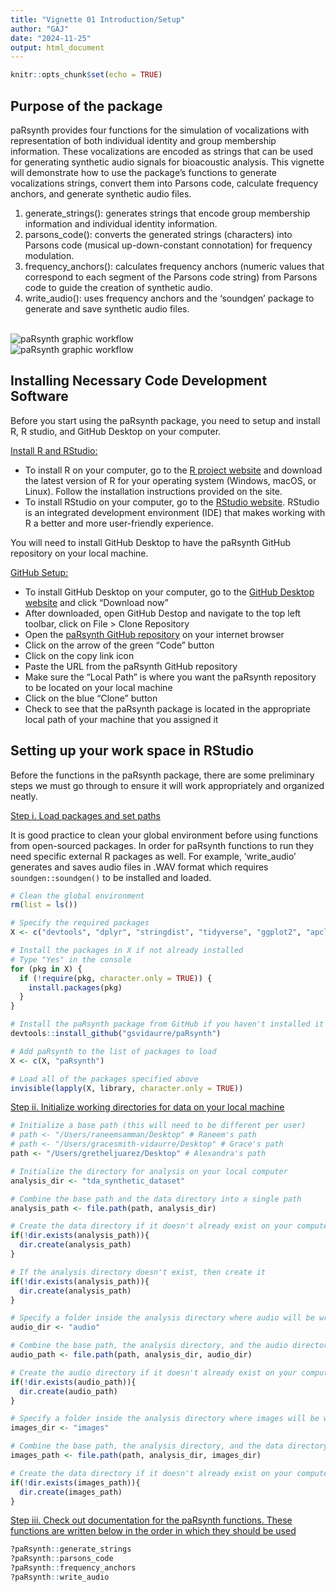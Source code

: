 ```yaml
---
title: "Vignette 01 Introduction/Setup"
author: "GAJ"
date: "2024-11-25"
output: html_document
---
```


```r
knitr::opts_chunk$set(echo = TRUE)
```
<h2>Purpose of the package</h2>

paRsynth provides four functions for the simulation of vocalizations with representation of both individual identity and group membership information. These vocalizations are encoded as strings that can be used for generating synthetic audio signals for bioacoustic analysis. This vignette will demonstrate how to use the package's functions to generate vocalizations strings, convert them into Parsons code, calculate frequency anchors, and generate synthetic audio files.

1. generate_strings(): generates strings that encode group membership information and individual identity information.
2. parsons_code(): converts the generated strings (characters) into Parsons code (musical up-down-constant connotation) for frequency modulation.
3. frequency_anchors(): calculates frequency anchors (numeric values that correspond to each segment of the Parsons code string) from Parsons code to guide the creation of synthetic audio.
4. write_audio(): uses frequency anchors and the 'soundgen' package to generate and save synthetic audio files.

<br>
![paRsynth graphic workflow](~/Desktop/BIRDS/WorkflowGraphics/paRsynthMethods/paRsynth_methods_workflow.svg)
<br>
![paRsynth graphic workflow](~/Desktop/BIRDS/WorkflowGraphics/paRsynthMethods/paRsynth_methods_workflow_horizontal.svg)

<h2>Installing Necessary Code Development Software</h2>

Before you start using the paRsynth package, you need to setup and install R, R studio, and GitHub Desktop on your computer.

<u>Install R and RStudio:</u>

* To install R on your computer, go to the [R project website](https://www.r-project.org/) and download the latest version of R for your operating system (Windows, macOS, or Linux). Follow the installation instructions provided on the site.
* To install RStudio on your computer, go to the [RStudio website](https://posit.co/download/rstudio-desktop/). RStudio is an integrated development environment (IDE) that makes working with R a better and more user-friendly experience.

You will need to install GitHub Desktop to have the paRsynth GitHub repository on your local machine.

<u>GitHub Setup:</u>

* To install GitHub Desktop on your computer, go to the [GitHub Desktop website](https://github.com/apps/desktop) and click "Download now"
* After downloaded, open GitHub Destop and navigate to the top left toolbar, click on File > Clone Repository
* Open the [paRsynth GitHub repository](https://github.com/gsvidaurre/paRsynth) on your internet browser
* Click on the arrow of the green "Code" button
* Click on the copy link icon
* Paste the URL from the paRsynth GitHub repository
* Make sure the "Local Path" is where you want the paRsynth repository to be located on your local machine
* Click on the blue "Clone" button 
* Check to see that the paRsynth package is located in the appropriate local path of your machine that you assigned it

<h2>Setting up your work space in RStudio</h2>

Before the functions in the paRsynth package, there are some preliminary steps we must go through to ensure it will work appropriately and organized neatly.

<u> Step i. Load packages and set paths </u>

It is good practice to clean your global environment before using functions from open-sourced packages. In order for paRsynth functions to run they need specific external R packages as well. For example, 'write_audio' generates and saves audio files in .WAV format which requires `soundgen::soundgen()` to be installed and loaded. 

```r

# Clean the global environment
rm(list = ls())

# Specify the required packages
X <- c("devtools", "dplyr", "stringdist", "tidyverse", "ggplot2", "apcluster", "soundgen", "parallel", "stringr", "data.table", "tuneR", "pbapply", "aricode", "Rmisc", "warbleR")

# Install the packages in X if not already installed
# Type "Yes" in the console
for (pkg in X) {
  if (!require(pkg, character.only = TRUE)) {
    install.packages(pkg)
  }
}

# Install the paRsynth package from GitHub if you haven't installed it already
devtools::install_github("gsvidaurre/paRsynth")

# Add paRsynth to the list of packages to load
X <- c(X, "paRsynth")

# Load all of the packages specified above
invisible(lapply(X, library, character.only = TRUE))

```

<u> Step ii. Initialize working directories for data on your local machine </u>

```r

# Initialize a base path (this will need to be different per user)
# path <- "/Users/raneemsamman/Desktop" # Raneem's path
# path <- "/Users/gracesmith-vidaurre/Desktop" # Grace's path
path <- "/Users/gretheljuarez/Desktop" # Alexandra's path

# Initialize the directory for analysis on your local computer
analysis_dir <- "tda_synthetic_dataset"

# Combine the base path and the data directory into a single path
analysis_path <- file.path(path, analysis_dir)

# Create the data directory if it doesn't already exist on your computer
if(!dir.exists(analysis_path)){ 
  dir.create(analysis_path)
}

# If the analysis directory doesn't exist, then create it
if(!dir.exists(analysis_path)){ 
  dir.create(analysis_path)
}

# Specify a folder inside the analysis directory where audio will be written out/read in
audio_dir <- "audio"

# Combine the base path, the analysis directory, and the audio directory into a single path
audio_path <- file.path(path, analysis_dir, audio_dir)

# Create the audio directory if it doesn't already exist on your computer
if(!dir.exists(audio_path)){ 
  dir.create(audio_path)
}

# Specify a folder inside the analysis directory where images will be written out/read in
images_dir <- "images"

# Combine the base path, the analysis directory, and the data directory into a single path
images_path <- file.path(path, analysis_dir, images_dir)

# Create the data directory if it doesn't already exist on your computer
if(!dir.exists(images_path)){ 
  dir.create(images_path)
}

```

<u> Step iii. Check out documentation for the paRsynth functions. These functions are written below in the order in which they should be used </u>

```r

?paRsynth::generate_strings
?paRsynth::parsons_code
?paRsynth::frequency_anchors
?paRsynth::write_audio

```
